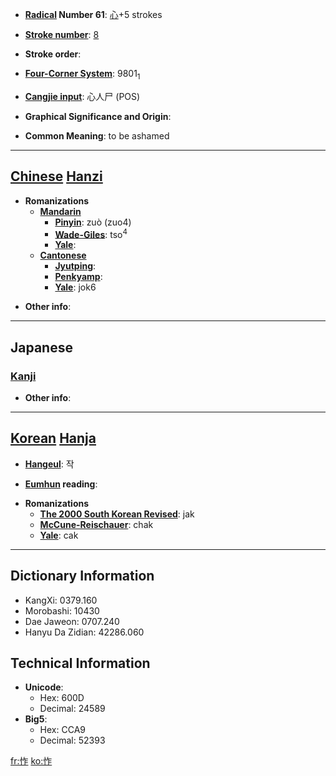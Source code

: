 * '''[[Wiktionary:Chinese radical index| Radical]] Number 61''': [[Wiktionary:Chinese radical index 心|心]]+5 strokes

* '''[[Wiktionary:Chinese total strokes index|Stroke number]]''': [[Wiktionary:Chinese total strokes index 8|8]]

* '''Stroke order''': 

* '''[[Wiktionary:Chinese four corner index|Four-Corner System]]''': 9801<sub>1</sub>

* '''[[Wiktionary:Chinese Cangjie index|Cangjie input]]''': 心人尸 (POS)

* '''Graphical Significance and Origin''': 

* '''Common Meaning''': to be ashamed

----

== [[Chinese]] [[Hanzi]] ==

* '''Romanizations'''
** '''[[Mandarin]]'''
*** '''[[Pinyin]]''': zuò (zuo4)
*** '''[[Wade-Giles]]''': tso<sup>4</sup>
*** '''[[Yale]]''': 
** '''[[Cantonese]]'''
*** '''[[Jyutping]]''':
*** '''[[Penkyamp]]''': 
*** '''[[Yale]]''': jok6

* '''Other info''': 

----

==Japanese==
===[[Kanji]]===
{{kanji|on readings=[[さく]] (saku), [[ざく]] (zaku), [[さ]] (sa), [[じゃ]] (ja)
|kun readings=[[はじる]] (hajiru)
}}

* '''Other info''':  

----

== [[Korean]] [[Hanja]] ==

* '''[[Hangeul]]''': 작

* '''[[Eumhun]] reading''': 

* '''Romanizations'''
** '''[[The 2000 South Korean Revised Romanization|The 2000 South Korean Revised]]''': jak
** '''[[McCune-Reischauer]]''': chak
** '''[[Yale]]''': cak

----

== Dictionary Information ==

* KangXi: 0379.160
* Morobashi: 10430
* Dae Jaweon: 0707.240
* Hanyu Da Zidian: 42286.060

== Technical Information ==

* '''Unicode''':
** Hex: 600D
** Decimal: 24589
* '''Big5''':
** Hex: CCA9
** Decimal: 52393

[[fr:怍]]
[[ko:怍]]